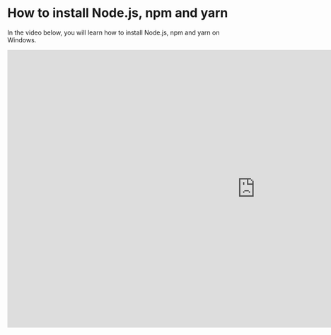 # How to install Node.js, npm and yarn

In the video below, you will learn how to install Node.js, npm and yarn on Windows.

<iframe
  width="1120"
  height="630"
  src="https://www.youtube-nocookie.com/embed/rp308wNdXU8"
  title="YouTube video player"
  frameborder="0"
  allow="accelerometer; autoplay; clipboard-write; encrypted-media; gyroscope; picture-in-picture"
  allowfullscreen
></iframe>

